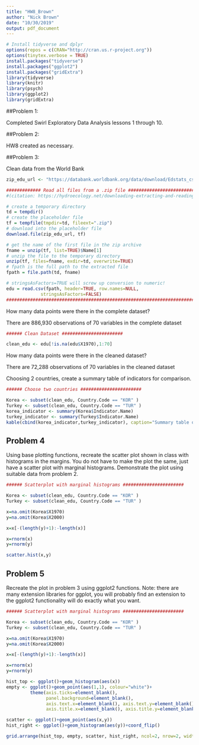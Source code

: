 ```yaml
---
title: "HW8_Brown"
author: "Nick Brown"
date: "10/30/2019"
output: pdf_document
---
```


```r
# Install tidyverse and dplyr
options(repos = c(CRAN="http://cran.us.r-project.org"))
options(tinytex.verbose = TRUE)
install.packages("tidyverse")
install.packages("ggplot2")
install.packages("gridExtra")
library(tidyverse)
library(knitr)
library(psych)
library(ggplot2)
library(gridExtra)
```

##Problem 1:

Completed Swirl Exploratory Data Analysis lessons 1 through 10.

##Problem 2:

HW8 created as necessary.

##Problem 3:

Clean data from the World Bank

```r
zip_edu_url <- "https://databank.worldbank.org/data/download/Edstats_csv.zip"

############# Read all files from a .zip file ##############################
#(citation: https://hydroecology.net/downloading-extracting-and-reading-files-in-r/)

# create a temporary directory
td = tempdir()
# create the placeholder file
tf = tempfile(tmpdir=td, fileext=".zip")
# download into the placeholder file
download.file(zip_edu_url, tf)

# get the name of the first file in the zip archive
fname = unzip(tf, list=TRUE)$Name[1]
# unzip the file to the temporary directory
unzip(tf, files=fname, exdir=td, overwrite=TRUE)
# fpath is the full path to the extracted file
fpath = file.path(td, fname)

# stringsAsFactors=TRUE will screw up conversion to numeric!
edu = read.csv(fpath, header=TRUE, row.names=NULL, 
             stringsAsFactors=FALSE)
####################################################################################
```

How many data points were there in the complete dataset?

There are 886,930 observations of 70 variables in the complete dataset

```r
###### Clean Dataset #######################

clean_edu <- edu[!is.na(edu$X1970),1:70]
```

How many data points were there in the cleaned dataset?

There are 72,288 observations of 70 variables in the cleaned dataset

Choosing 2 countries, create a summary table of indicators for comparison.
```r
###### Choose two countries #######################

Korea <- subset(clean_edu, Country.Code == "KOR" )
Turkey <- subset(clean_edu, Country.Code == "TUR" )
korea_indicator <- summary(Korea$Indicator.Name)
turkey_indicator <- summary(Turkey$Indicator.Name)
kable(cbind(korea_indicator,turkey_indicator), caption="Summary table of indicators for comparison")
```


## Problem 4

Using base plotting functions, recreate the scatter plot shown in class with histograms in the margins.  You do not have to make the plot the same, just have a scatter plot with marginal histograms.  Demonstrate the plot using suitable data from problem 2.

```r
###### Scatterplot with marginal histograms #######################

Korea <- subset(clean_edu, Country.Code == "KOR" )
Turkey <- subset(clean_edu, Country.Code == "TUR" )

x=na.omit(Korea$X1970)
y=na.omit(Korea$X2000)

x=x[-(length(y)+1):-length(x)]

x=rnorm(x)
y=rnorm(y)

scatter.hist(x,y)

```



## Problem 5

Recreate the plot in problem 3 using ggplot2 functions.  Note: there are many extension libraries for ggplot, you will probably find an extension to the ggplot2 functionality will do exactly what you want.

```r
###### Scatterplot with marginal histograms #######################

Korea <- subset(clean_edu, Country.Code == "KOR" )
Turkey <- subset(clean_edu, Country.Code == "TUR" )

x=na.omit(Korea$X1970)
y=na.omit(Korea$X2000)

x=x[-(length(y)+1):-length(x)]

x=rnorm(x)
y=rnorm(y)

hist_top <- ggplot()+geom_histogram(aes(x))
empty <- ggplot()+geom_point(aes(1,1), colour="white")+
         theme(axis.ticks=element_blank(), 
               panel.background=element_blank(), 
               axis.text.x=element_blank(), axis.text.y=element_blank(),           
               axis.title.x=element_blank(), axis.title.y=element_blank())

scatter <- ggplot()+geom_point(aes(x,y))
hist_right <- ggplot()+geom_histogram(aes(y))+coord_flip()

grid.arrange(hist_top, empty, scatter, hist_right, ncol=2, nrow=2, widths=c(4, 1), heights=c(1, 4))

```

